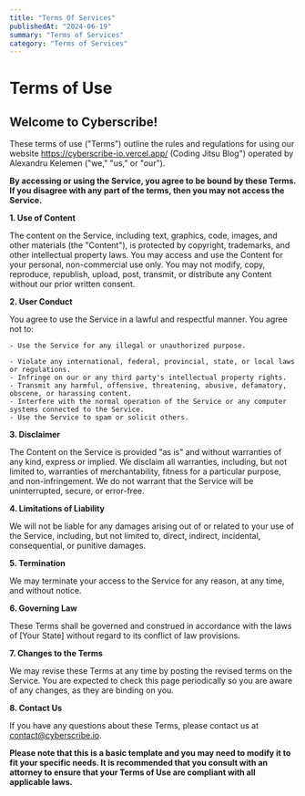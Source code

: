 ```yaml
---
title: "Terms Of Services"
publishedAt: "2024-06-19"
summary: "Terms of Services"
category: "Terms of Services"
---
```


# Terms of Use

## Welcome to Cyberscribe!

These terms of use ("Terms") outline the rules and regulations for using our website https://cyberscribe-io.vercel.app/ (Coding Jitsu Blog") operated by Alexandru Kelemen ("we," "us," or "our").

**By accessing or using the Service, you agree to be bound by these Terms. If you disagree with any part of the terms, then you may not access the Service.**

**1. Use of Content**

The content on the Service, including text, graphics, code, images, and other materials (the "Content"), is protected by copyright, trademarks, and other intellectual property laws. You may access and use the Content for your personal, non-commercial use only. You may not modify, copy, reproduce, republish, upload, post, transmit, or distribute any Content without our prior written consent.

**2. User Conduct**

You agree to use the Service in a lawful and respectful manner. You agree not to:

    - Use the Service for any illegal or unauthorized purpose.

    - Violate any international, federal, provincial, state, or local laws or regulations.
    - Infringe on our or any third party's intellectual property rights.
    - Transmit any harmful, offensive, threatening, abusive, defamatory, obscene, or harassing content.
    - Interfere with the normal operation of the Service or any computer systems connected to the Service.
    - Use the Service to spam or solicit others.

**3. Disclaimer**

The Content on the Service is provided "as is" and without warranties of any kind, express or implied. We disclaim all warranties, including, but not limited to, warranties of merchantability, fitness for a particular purpose, and non-infringement. We do not warrant that the Service will be uninterrupted, secure, or error-free.

**4. Limitations of Liability**

We will not be liable for any damages arising out of or related to your use of the Service, including, but not limited to, direct, indirect, incidental, consequential, or punitive damages.

**5. Termination**

We may terminate your access to the Service for any reason, at any time, and without notice.

**6. Governing Law**

These Terms shall be governed and construed in accordance with the laws of [Your State] without regard to its conflict of law provisions.

**7. Changes to the Terms**

We may revise these Terms at any time by posting the revised terms on the Service. You are expected to check this page periodically so you are aware of any changes, as they are binding on you.

**8. Contact Us**

If you have any questions about these Terms, please contact us at contact@cyberscribe.io.

**Please note that this is a basic template and you may need to modify it to fit your specific needs. It is recommended that you consult with an attorney to ensure that your Terms of Use are compliant with all applicable laws.**